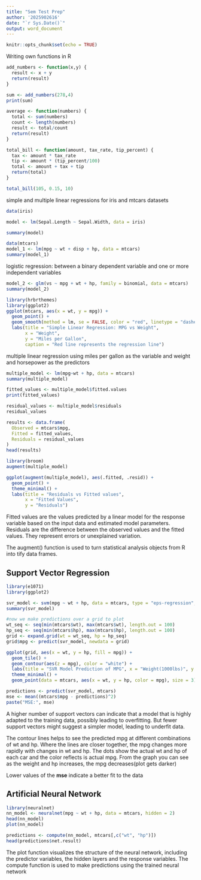 ---
title: "Sem Test Prep"
author: '2025902616'
date: "`r Sys.Date()`"
output: word_document
---

```{r setup, include=FALSE}
knitr::opts_chunk$set(echo = TRUE)
```

Writing own functions in R

```{r}
add_numbers <- function(x,y) {
  result <- x + y
  return(result)
}

sum <- add_numbers(278,4)
print(sum)

average <- function(numbers) {
  total <- sum(numbers)
  count <- length(numbers)
  result <- total/count
  return(result)
}

total_bill <- function(amount, tax_rate, tip_percent) {
  tax <- amount * tax_rate
  tip <- amount * (tip_percent/100)
  total <- amount + tax + tip
  return(total)
}

total_bill(105, 0.15, 10)

```

simple and multiple linear regressions for iris and mtcars datasets
```{r}
data(iris)

model <- lm(Sepal.Length ~ Sepal.Width, data = iris)

summary(model)

data(mtcars)
model_1 <- lm(mpg ~ wt + disp + hp, data = mtcars)
summary(model_1)

```

logistic regression: between a binary dependent variable and one or more independent variables

```{r}
model_2 <- glm(vs ~ mpg + wt + hp, family = binomial, data = mtcars)
summary(model_2)

library(hrbrthemes)
library(ggplot2)
ggplot(mtcars, aes(x = wt, y = mpg)) +
  geom_point() +
  geom_smooth(method = lm, se = FALSE, color = "red", linetype = "dashed") +
  labs(title = "Simple Linear Regression: MPG vs Weight", 
       x = "Weight",
       y = "Miles per Gallon",
       caption = "Red line represents the regression line")

```

multiple linear regression using miles per gallon as the variable and weight and horsepower as the predictors

```{r}
multiple_model <- lm(mpg~wt + hp, data = mtcars)
summary(multiple_model)

fitted_values <- multiple_model$fitted.values
print(fitted_values)

residual_values <- multiple_model$residuals
residual_values

results <- data.frame(
  Observed = mtcars$mpg,
  Fitted = fitted_values,
  Residuals = residual_values
)
head(results)

library(broom)
augment(multiple_model)

ggplot(augment(multiple_model), aes(.fitted, .resid)) +
  geom_point() +
  theme_minimal() +
  labs(title = "Residuals vs Fitted values",
       x = "Fitted Values",
       y = "Residuals")

```

Fitted values are the values predicted by a linear model for the response variable based on the input data and estimated model parameters.
Residuals are the difference between the observed values and the fitted values. They represent errors or unexplained variation. 

The augment() function is used to turn statistical analysis objects from R into tify data frames.


## Support Vector Regression
```{r}
library(e1071)
library(ggplot2)

svr_model <- svm(mpg ~ wt + hp, data = mtcars, type = "eps-regression", kernel = "radial")
summary(svr_model)

#now we make predictions over a grid to plot
wt_seq <- seq(min(mtcars$wt), max(mtcars$wt), length.out = 100)
hp_seq <- seq(min(mtcars$hp), max(mtcars$hp), length.out = 100)
grid <- expand.grid(wt = wt_seq, hp = hp_seq)
grid$mpg <- predict(svr_model, newdata = grid)

ggplot(grid, aes(x = wt, y = hp, fill = mpg)) +
  geom_tile() +
  geom_contour(aes(z = mpg), color = "white") +
  labs(title = "SVR Model Prediction of MPG", x = "Weight(1000lbs)", y = "Horsepower", fill = "Miles per Gallon") +
  theme_minimal() +
  geom_point(data = mtcars, aes(x = wt, y = hp, color = mpg), size = 3)

predictions <- predict(svr_model, mtcars)
mse <- mean((mtcars$mpg - predictions)^2)
paste("MSE:", mse)


```

A higher number of support vectors can indicate that a model that is highly adapted to the training data, possibly leading to overfitting. But fewer support vectors might suggest a simpler model, leading to underfit data.

The contour lines helps to see the predicted mpg at different combinations of wt and hp. Where the lines are closer together, the mpg changes more rapidly with changes in wt and hp. 
The dots show the actual wt and hp of each car and the color reflects is actual mpg. 
From the graph you can see as the weight and hp increases, the mpg decreases(plot gets darker)

Lower values of the **mse** indicate a better fit to the data

## Artificial Neural Network
```{r}
library(neuralnet)
nn_model <- neuralnet(mpg ~ wt + hp, data = mtcars, hidden = 2)
head(nn_model)
plot(nn_model)

predictions <- compute(nn_model, mtcars[,c("wt", "hp")])
head(predictions$net.result)
```

The plot function visualizes the structure of the neural network, including the predictor variables, the hidden layers and the response variables. The compute function is used to make predictions using the trained neural network
